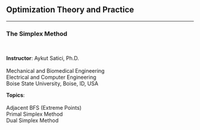 ## Optimization Theory and Practice {.center .smaller}
<!-- ###################################################################### -->

<hr>

### The Simplex Method

<br/>

::: {layout="[120, 60]"}
__Instructor__: Aykut Satici, Ph.D. <br>
<br>
Mechanical and Biomedical Engineering <br>
Electrical and Computer Engineering <br>
Boise State University, Boise, ID, USA

__Topics__: <br>
<br>
Adjacent BFS (Extreme Points) <br>
Primal Simplex Method <br>
Dual Simplex Method <br>
:::
